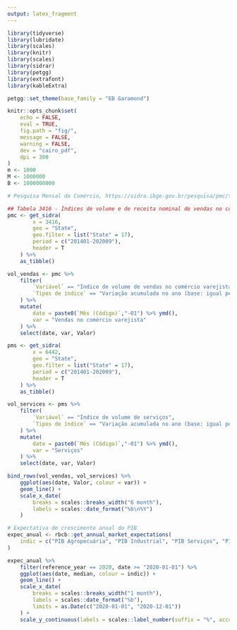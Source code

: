 ```yaml
---
output: latex_fragment
---
```


```r
library(tidyverse)
library(lubridate)
library(scales)
library(knitr)
library(scales)
library(sidrar)
library(petgg)
library(extrafont)
library(kableExtra)

petgg::set_theme(base_family = "EB Garamond")

knitr::opts_chunk$set(
	echo = FALSE,
	eval = TRUE,
	fig.path = "fig/",
	message = FALSE,
	warning = FALSE,
	dev = "cairo_pdf",
	dpi = 300
)
m <- 1000
M <- 1000000
B <- 1000000000
```

```r
# Pesquisa Mensal de Comércio, https://sidra.ibge.gov.br/pesquisa/pmc/tabelas

## Tabela 3416 - Índices de volume e de receita nominal de vendas no comércio varejista, por tipos de índice (2014 = 100)
pmc <- get_sidra(
		x = 3416, 
		geo = "State",
		geo.filter = list("State" = 17),
		period = c("201401-202009"),
		header = T
	) %>% 
	as_tibble()

vol_vendas <- pmc %>% 
	filter(
		`Variável` == "Índice de volume de vendas no comércio varejista",
		`Tipos de índice` == "Variação acumulada no ano (base: igual período do ano anterior)"
	) %>% 
	mutate(
		date = paste0(`Mês (Código)`,"-01") %>% ymd(),
		var = "Vendas no comércio varejista"
	) %>% 
	select(date, var, Valor)

pms <- get_sidra(
		x = 6442, 
		geo = "State",
		geo.filter = list("State" = 17),
		period = c("201401-202009"),
		header = T
	) %>% 
	as_tibble()

vol_services <- pms %>% 
	filter(
		`Variável` == "Índice de volume de serviços",
		`Tipos de índice` == "Variação acumulada no ano (base: igual período do ano anterior)"
	) %>% 
	mutate(
		date = paste0(`Mês (Código)`,"-01") %>% ymd(),
		var = "Serviços"
	) %>% 
	select(date, var, Valor)

bind_rows(vol_vendas, vol_services) %>% 
	ggplot(aes(date, Valor, colour = var)) +
	geom_line() +
	scale_x_date(
		breaks = scales::breaks_width("6 month"),
		labels = scales::date_format("%b\n%Y")
	)
```



```r
# Expectativa de crescimento anual do PIB
expec_anual <- rbcb::get_annual_market_expectations(
	indic = c("PIB Agropecuária", "PIB Industrial", "PIB Serviços", "PIB Total")
)

expec_anual %>% 
	filter(reference_year == 2020, date >= "2020-01-01") %>% 
	ggplot(aes(date, median, colour = indic)) +
	geom_line() +
	scale_x_date(
		breaks = scales::breaks_width("1 month"),
		labels = scales::date_format("%b"),
		limits = as.Date(c("2020-01-01", "2020-12-01"))
	) +
	scale_y_continuous(labels = scales::label_number(suffix = "%", accuracy = 1))
```

